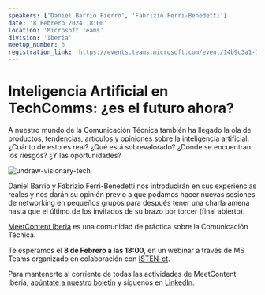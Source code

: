 ```yaml
---
speakers: ['Daniel Barrio Fierro', 'Fabrizio Ferri-Benedetti']
date: '8 Febrero 2024 18:00'
location: 'Microsoft Teams'
division: 'Iberia'
meetup_number: 3
registration_link: 'https://events.teams.microsoft.com/event/14b9c3a1-7ac0-4e0b-8fc3-3563f5ec4a0d@5fd564c1-397f-4cf3-a8b0-6b26f58f3539'
---
```


# Inteligencia Artificial en TechComms: ¿es el futuro ahora?

A nuestro mundo de la Comunicación Técnica también ha llegado la ola de productos, tendencias, artículos y opiniones sobre la inteligencia artificial. ¿Cuánto de esto es real? ¿Qué está sobrevalorado? ¿Dónde se encuentran los riesgos? ¿Y las oportunidades?

![undraw-visionary-tech](https://meetcontent.github.io/img/undraw_Visionary_technology.png)

Daniel Barrio y Fabrizio Ferri-Benedetti nos introducirán en sus experiencias reales y nos darán su opinión previo a que podamos hacer nuevas sesiones de networking en pequeños grupos para después tener una charla amena hasta que el último de los invitados de su brazo por torcer (final abierto).

[MeetContent Iberia](https://meetcontent.github.io/blog/iberia-hola-mundo) es una comunidad de práctica sobre la Comunicación Técnica.

Te esperamos el **8 de Febrero a las 18:00**, en un webinar a través de MS Teams organizado en colaboración con [ISTEN-ct](https://isten-ct.com/).

Para mantenerte al corriente de todas las actividades de MeetContent Iberia, [apúntate a nuestro boletín](https://meetcontent.github.io/iberia#newsletter-title) y síguenos en [LinkedIn](https://www.linkedin.com/company/100016156/).

